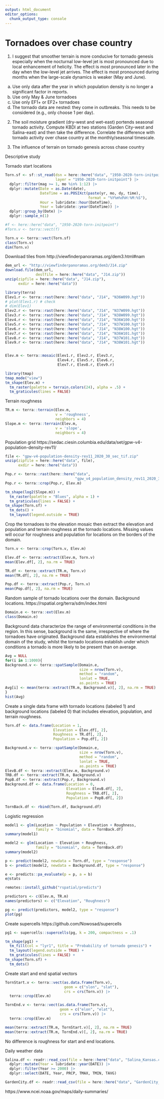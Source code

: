 ```yaml
---
output: html_document
editor_options: 
  chunk_output_type: console
---
```

# Tornadoes over chase country

1. I suggest that smoother terrain is more conducive for tornado genesis especially when the nocturnal low-level jet is most pronounced due to local enhancement of helicity. The effect is most pronounced later in the day when the low-level jet arrives. The effect is most pronounced during months when the large-scale dynamics is weaker (May and June).

a. Use only data after the year in which population density is no longer a significant factor in reports.
b. Use only May & June tornadoes
c. Use only EF1+ or EF2+ tornadoes
d. The tornado data are nested: they come in outbreaks. This needs to be considered (e.g., only choose 1 per day).

2. The soil moisture gradient (dry-west and wet-east) portends seasonal tornado activity. Compute KBDI at two stations (Garden City-west and Salina-east) and then take the difference. Correlate the difference with tornado activity over chase country at the monthly/seasonal timescale.

1. The influence of terrain on tornado genesis across chase country

Descriptive study

Tornado start locations
```r
Torn.sf <- sf::st_read(dsn = here::here("data", "1950-2020-torn-initpoint"), 
                       layer = "1950-2020-torn-initpoint") |>
  dplyr::filter(mag >= 1, mo %in% 1:12) |>
  dplyr::mutate(Date = as.Date(date),
                DateTime = as.POSIXct(paste(yr, mo, dy, time), 
                                      format = "%Y%m%d%H:%M:%S"),
                Hour = lubridate::hour(DateTime),
                Year = lubridate::year(DateTime)) |>
  dplyr::group_by(Date) |>
  dplyr::sample_n(1)

#f <- here::here("data", "1950-2020-torn-initpoint")
#Torn.v <- terra::vect(f)

Torn.v <- terra::vect(Torn.sf)
class(Torn.v)
dim(Torn.v)
```

Download tiles from http://viewfinderpanoramas.org/dem3.html#nam

```r
dem_url <- "http://viewfinderpanoramas.org/dem3/J14.zip"
download.file(dem_url,
              destfile = here::here("data", "J14.zip"))
unzip(zipfile = here::here("data", "J14.zip"),
      exdir = here::here("data"))
```

```r
library(terra)
Elev1.r <- terra::rast(here::here("data", "J14", "N36W099.hgt"))
# plot(Elev1.r) # check
# dim(Elev1)
Elev2.r <- terra::rast(here::here("data", "J14", "N37W099.hgt"))
Elev3.r <- terra::rast(here::here("data", "J14", "N38W099.hgt"))
Elev4.r <- terra::rast(here::here("data", "J14", "N36W100.hgt"))
Elev5.r <- terra::rast(here::here("data", "J14", "N37W100.hgt"))
Elev6.r <- terra::rast(here::here("data", "J14", "N38W100.hgt"))
Elev7.r <- terra::rast(here::here("data", "J14", "N36W101.hgt"))
Elev8.r <- terra::rast(here::here("data", "J14", "N37W101.hgt"))
Elev9.r <- terra::rast(here::here("data", "J14", "N38W101.hgt"))


Elev.m <- terra::mosaic(Elev1.r, Elev2.r, Elev3.r, 
                        Elev4.r, Elev5.r, Elev6.r,
                        Elev7.r, Elev8.r, Elev9.r)
```

```r
library(tmap)
tmap_mode("view")
tm_shape(Elev.m) +
  tm_raster(palette = terrain.colors(24), alpha = .5) +
  tm_graticules(lines = FALSE)
```

Terrain roughness
```r
TR.m <- terra::terrain(Elev.m, 
                       v = 'roughness',
                       neighbors = 4)
Slope.m <- terra::terrain(Elev.m, 
                       v = 'slope',
                       neighbors = 4)
```

Population grid https://sedac.ciesin.columbia.edu/data/set/gpw-v4-population-density-rev11/
```r
file <- "gpw-v4-population-density-rev11_2020_30_sec_tif.zip"
unzip(zipfile = here::here("data", file),
      exdir = here::here("data"))

Pop.r <- terra::rast(here::here("data", 
                                "gpw_v4_population_density_rev11_2020_30_sec.tif"))
Pop.r <- terra::crop(Pop.r, Elev.m)
```

```r
tm_shape(log2(Slope.m)) +
  tm_raster(palette = "Blues", alpha = 1) +
  tm_graticules(lines = FALSE) +
tm_shape(Torn.sf) +
  tm_dots() +
  tm_layout(legend.outside = TRUE)
```

Crop the tornadoes to the elevation mosaic then extract the elevation and population and terrain roughness at the tornado locations. Missing values will occur for roughness and population for locations on the borders of the domain.
```r
Torn.v <- terra::crop(Torn.v, Elev.m)

Elev.df <- terra::extract(Elev.m, Torn.v)
mean(Elev.df[, 2], na.rm = TRUE)

TR.df <- terra::extract(TR.m, Torn.v)
mean(TR.df[, 2], na.rm = TRUE)

Pop.df <- terra::extract(Pop.r, Torn.v)
mean(Pop.df[, 2], na.rm = TRUE)
```

Random sample of tornado locations over the domain. Background locations. https://rspatial.org/terra/sdm/index.html
```r
Domain.e <- terra::ext(Elev.m)
class(Domain.e)
```

Background data characterize the range of environmental conditions in the region. In this sense, background is the same, irrespective of where the tornadoes have originated. Background data establishes the environmental domain of the study, whilst the tornado locations establish under which conditions a tornado is more likely to be present than on average. 

```r
Avg = NULL
for(i in 1:1000){
Background.v <- terra::spatSample(Domain.e, 
                                  size = nrow(Torn.v),
                                  method = "random",
                                  lonlat = TRUE,
                                  as.points = TRUE)
Avg[i] <- mean(terra::extract(TR.m, Background.v)[, 2], na.rm = TRUE)
}
hist(Avg)
```

Create a single data frame with tornado locations (labeled 1) and background locations (labeled 0) that includes elevation, population, and terrain roughness.
```r
Torn.df <- data.frame(Location = 1, 
                      Elevation = Elev.df[, 2], 
                      Roughness = TR.df[, 2], 
                      Population = Pop.df[, 2])

Background.v <- terra::spatSample(Domain.e, 
                                  size = nrow(Torn.v),
                                  method = "random",
                                  lonlat = TRUE,
                                  as.points = TRUE)
ElevB.df <- terra::extract(Elev.m, Background.v)
TRB.df <- terra::extract(TR.m, Background.v)
PopB.df <- terra::extract(Pop.r, Background.v)
Background.df <- data.frame(Location = 0, 
                            Elevation = ElevB.df[, 2], 
                            Roughness = TRB.df[, 2], 
                            Population = PopB.df[, 2])

TornBack.df <- rbind(Torn.df, Background.df)
```

Logistic regression
```r
model1 <- glm(Location ~ Population + Elevation + Roughness,
              family = "binomial", data = TornBack.df)
summary(model1)

model2 <- glm(Location ~ Elevation + Roughness,
              family = "binomial", data = TornBack.df)
summary(model2)

p <- predict(model2, newdata = Torn.df, type = "response")
b <- predict(model2, newdata = Background.df, type = "response")

e <- predicts::pa_evaluate(p = p, a = b)
e@stats
```

```r
remotes::install_github("rspatial/predicts")

predictors <- c(Elev.m, TR.m)
names(predictors) <- c("Elevation", "Roughness")

pg <- predict(predictors, model2, type = "response")
plot(pg)
```

Create supercells https://github.com/Nowosad/supercells
```r
pg1 <- supercells::supercells(pg, k = 200, compactness = .1)

tm_shape(pg1) +
  tm_fill(col = "lyr1", title = "Probability of tornado genesis") +
  tm_layout(legend.outside = TRUE) +
  tm_graticules(lines = FALSE) +
tm_shape(Torn.sf) +
  tm_dots() 
```

Create start and end spatial vectors
```r
TornStart.v <- terra::vect(as.data.frame(Torn.v), 
                           geom = c("slon", "slat"),
                           crs = crs(Torn.v)) |>
  terra::crop(Elev.m)

TornEnd.v <- terra::vect(as.data.frame(Torn.v), 
                         geom = c("elon", "elat"),
                         crs = crs(Torn.v)) |>
  terra::crop(Elev.m)

mean(terra::extract(TR.m, TornStart.v)[, 2], na.rm = TRUE)
mean(terra::extract(TR.m, TornEnd.v)[, 2], na.rm = TRUE)
```

No difference is roughness for start and end locations.


Daily weather data
```r
Salina.df <- readr::read_csv(file = here::here("data", "Salina_Kansas.csv")) |>
  dplyr::mutate(Year = lubridate::year(DATE)) |>
  dplyr::filter(Year >= 2000) |>
  dplyr::select(DATE, Year, PRCP, TMAX, TMIN, TAVG)

GardenCity.df <- readr::read_csv(file = here::here("data", "GardenCity_Kansas.csv"))


```
https://www.ncei.noaa.gov/maps/daily-summaries/